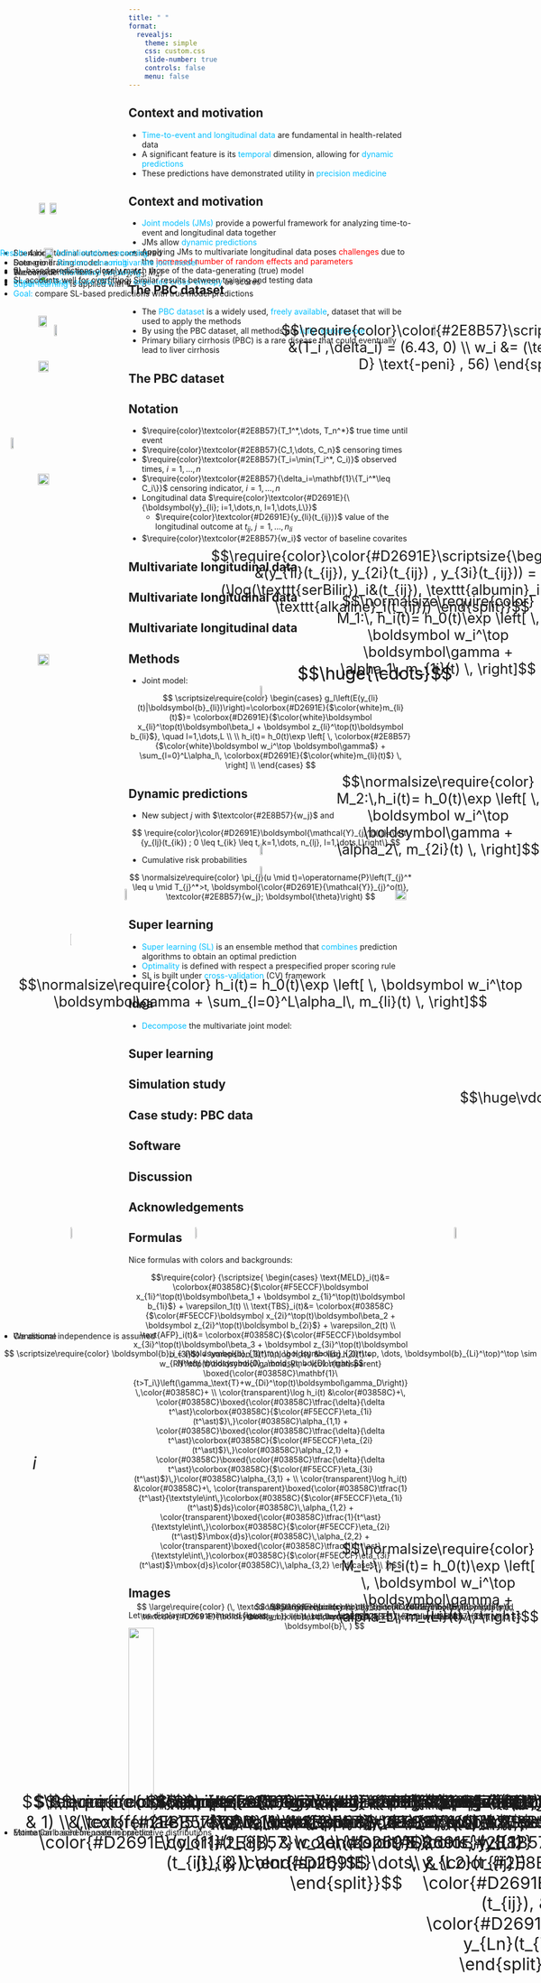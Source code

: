 ```yaml
---
title: " "
format:
  revealjs:
    theme: simple
    css: custom.css
    slide-number: true
    controls: false
    menu: false
---
```


## {.slide-background data-background-image="images/cover1_1080.png" data-background-size="cover"}

## Context and motivation

-   [Time-to-event and longitudinal data]{style="color:#00BFFF;"} are fundamental in health-related data
-   A significant feature is its [temporal]{style="color:#00BFFF;"} dimension, allowing for [dynamic predictions]{style="color:#00BFFF;"}
-   These predictions have demonstrated utility in [precision medicine]{style="color:#00BFFF;"}

## Context and motivation

-   [Joint models (JMs)]{style="color:#00BFFF;"} provide a powerful framework for analyzing time-to-event and longitudinal data together
-   JMs allow [dynamic predictions]{style="color:#00BFFF;"}
-   Applying JMs to multivariate longitudinal data poses [challenges]{style="color:red;"} due to the [increased number of random effects and parameters]{style="color:red;"}

## The PBC dataset

-   The [PBC dataset]{style="color:#00BFFF;"} is a widely used, [freely available]{style="color:#00BFFF;"}, dataset that will be used to apply the methods
-   By using the PBC dataset, all methods are [fully reproducible]{style="color:#00BFFF;"} 
-   Primary biliary cirrhosis (PBC) is a rare disease that could eventually lead to liver cirrhosis


## The PBC dataset

<div style="position:absolute; top:12%; left:8%;" class="fragment fade-in-then-out">
  <img src="images/pbc2.png" style="width:90%; text-align:center;">
</div>

<div style="position:absolute; top:12%; left:8%;" class="fragment fade-in-then-out">
  <img src="images/pbc3.png" style="width:90%; text-align:center;">
</div>

<div style="position:absolute; top:12%; left:8%;" class="fragment fade-in-then-out">
  <img src="images/pbc4.png" style="width:90%; text-align:center;">
</div>

<div style="position:absolute; top:12%; left:8%;" class="fragment fade-in-then-out">
  <img src="images/pbc5.png" style="width:90%; text-align:center;">
</div>

<div style="position:absolute; top:12%; left:8%;" class="fragment fade-in-then-out">
  <img src="images/pbc6.png" style="width:90%; text-align:center;">
</div>

<div style="position:absolute; top:12%; left:8%;" class="fragment fade-in-then-out">
  <img src="images/pbc1.png" style="width:90%; text-align:center;">
</div>

<div style="position:absolute; top:12%; left:8%;" class="fragment fade-in-then-out">
  <img src="images/pbc_last.png" style="width:90%; text-align:center;">
</div>

## Notation

-   $\require{color}\textcolor{#2E8B57}{T_1^*,\dots, T_n^*}$ true time until event
-   $\require{color}\textcolor{#2E8B57}{C_1,\dots, C_n}$ censoring times
-   $\require{color}\textcolor{#2E8B57}{T_i=\min(T_i^*, C_i)}$ observed times, $i=1,\dotsc,n$
-   $\require{color}\textcolor{#2E8B57}{\delta_i=\mathbf{1}\{T_i^*\leq C_i\}}$ censoring indicator, $i=1,\dotsc,n$
-   Longitudinal data $\require{color}\textcolor{#D2691E}{\{\boldsymbol{y}_{li}; i=1,\dots,n, l=1,\dots,L\}}$
    -   $\require{color}\textcolor{#D2691E}{y_{li}(t_{ij})}$ value of the longitudinal outcome at $t_{ij}$, $j=1,\dots,n_{li}$
-   $\require{color}\textcolor{#2E8B57}{w_i}$ vector of baseline covarites


## Multivariate longitudinal data

<div style="position:absolute; top:15%; left:10%; font-size:30px;">
  <img src="images/men1.png" style="width:50%;" class="fragment fade-in">
</div>

<div style="position:absolute; top:15%; left:33%; font-size:30px;">
  <img src="images/men2.png" style="width:42%;" class="fragment fade-in">
</div>

<div style="position:absolute; top:30%; left:55%; font-size:30px;" class="fragment fade-in">
  $$\huge{\cdots}$$
</div>

<div style="position:absolute; top:15%; left:80%; font-size:30px;">
  <img src="images/men3.png" style="width:50%;" class="fragment fade-in">
</div>

<div style="position:absolute; top:55%; left:13%; font-size:30px;">
  <img src="images/arrow.png" style="width:18%;" class="fragment fade-in">
</div>

::: {.fragment .fade-in-then-out}
<div style="position:absolute; top:80%; left:9%; font-size:30px;">
  $$\require{color}\color{#2E8B57}\begin{split}
  (T_1 &,\delta_1) \\
  &w_1
  \end{split}$$
</div>
:::

<div style="position:absolute; top:80%; left:3%; font-size:30px;" class="fragment fade-in">
  $$\require{color}\color{#2E8B57}\scriptsize{\begin{split}
  (1.09 , & 1) \\
  (\text{female}, \text{ D} & \text{-peni} , 57)
  \end{split}}$$
</div>

<div style="position:absolute; top:55%; left:36%; font-size:30px;">
  <img src="images/arrow.png" style="width:18%;" class="fragment fade-in">
</div>

::: {.fragment .fade-in-then-out}
<div style="position:absolute; top:80%; left:32%; font-size:30px;">
  $$\require{color}\color{#2E8B57}\begin{split}
  (T_2 &,\delta_2) \\
  &w_2
  \end{split}$$
</div>
:::

<div style="position:absolute; top:80%; left:27%; font-size:30px;" class="fragment fade-in">
  $$\require{color}\color{#2E8B57}\scriptsize{\begin{split}
  (14.15 , & 0) \\
  (\text{female}, \text{ D} & \text{-peni}  , 56)
  \end{split}}$$
</div>

<div style="position:absolute; top:55%; left:84%; font-size:30px;">
  <img src="images/arrow.png" style="width:18%;" class="fragment fade-in">
</div>

::: {.fragment .fade-in-then-out}
<div style="position:absolute; top:80%; left:79%; font-size:30px;">
  $$\require{color}\color{#2E8B57}\begin{split}
  (T_n &,\delta_n) \\
  &w_n
  \end{split}$$
</div>
:::

<div style="position:absolute; top:80%; left:72%; font-size:30px;" class="fragment fade-in">
  $$\require{color}\color{#2E8B57}\scriptsize{\begin{split}
  (3.98 , & 0) \\
  (\text{female}, \text{ plac} & \text{ebo} , 33)
  \end{split}}$$
</div>


## Multivariate longitudinal data 

<div style="position:absolute; top:15%; left:10%; font-size:30px;">
  <img src="images/men1.png" style="width:50%;">
</div>

<div style="position:absolute; top:15%; left:33%; font-size:30px;">
  <img src="images/men2.png" style="width:42%;">
</div>

<div style="position:absolute; top:30%; left:55%; font-size:30px;">
  $$\huge{\cdots}$$
</div>

<div style="position:absolute; top:15%; left:80%; font-size:30px;">
  <img src="images/men3.png" style="width:50%;">
</div>

<div style="position:absolute; top:55%; left:13%; font-size:30px;">
  <img src="images/arrow.png" style="width:18%;">
</div>

<div style="position:absolute; top:55%; left:36%; font-size:30px;">
  <img src="images/arrow.png" style="width:18%;">
</div>

<div style="position:absolute; top:55%; left:84%; font-size:30px;">
  <img src="images/arrow.png" style="width:18%;">
</div>

<div style="position:absolute; top:80%; left:4%; font-size:30px;" class="fragment fade-in">
  $$\require{color}\scriptsize{\begin{split}
  \color{#2E8B57}(T_1 &,\color{#2E8B57}\delta_1) \\
  & \color{#2E8B57}w_1 \\
  \color{#D2691E}(y_{11}(t_{ij}), & \color{#D2691E}\dots, y_{L1}(t_{ij}))
  \end{split}}$$
</div>

<div style="position:absolute; top:80%; left:28%; font-size:30px;" class="fragment fade-in">
  $$\scriptsize{\begin{split}
  \color{#2E8B57}(T_2 &,\color{#2E8B57}\delta_2) \\
  & \color{#2E8B57}w_2 \\
  \color{#D2691E}(y_{12}(t_{ij}), & \color{#D2691E}\dots, y_{L2}(t_{ij}))
  \end{split}}$$
</div>

<div style="position:absolute; top:80%; left:75%; font-size:30px;" class="fragment fade-in">
  $$\scriptsize{\begin{split}
  \color{#2E8B57}(T_n &,\color{#2E8B57}\delta_n) \\
  & \color{#2E8B57}w_n \\
  \color{#D2691E}(y_{1n}(t_{ij}), & \color{#D2691E}\dots, y_{Ln}(t_{ij}))
  \end{split}}$$
</div>

## Multivariate longitudinal data

<div style="position:absolute; top:20%; left:2%; font-size:30px;">
  <img src="images/men5.png" style="width:50%;" class="fragment fade-in">
</div>

<div style="position:absolute; top:65%; left:6%; font-size:30px;" class="fragment fade-in">
  $$i$$
</div>

<div style="position:absolute; top:42%; left:13%; font-size:30px;">
  <img src="images/arrowh.png" style="width:10%;" class="fragment fade-in">
</div>

<div style="position:absolute; top:15%; left:52%; font-size:25px;" class="fragment fade-in">
  $$\require{color}\color{#2E8B57}\scriptsize{\begin{split}
  &(T_i ,\delta_i) = (6.43, 0) \\
  w_i &= (\text{female}, \text{ D} \text{-peni}  , 56)
  \end{split}}$$
</div>

<div style="position:absolute; top:25%; left:39%; font-size:25px;" class="fragment fade-in">
  $$\require{color}\color{#D2691E}\scriptsize{\begin{split}
  &(y_{1i}(t_{ij}), y_{2i}(t_{ij}) , y_{3i}(t_{ij})) = \\
  (\log(\texttt{serBilir})_i&(t_{ij}), \texttt{albumin}_i(t_{ij}), \texttt{alkaline}_i(t_{ij})) 
  \end{split}}$$
</div>

<div style="position:absolute; top:40%; left:23%; font-size:30px;">
  <img src="images/id_logSB_PBC.png" style="width:33%;" class="fragment fade-in">
</div>

<div style="position:absolute; top:38%; left:48%; font-size:30px;">
  <img src="images/id_alb_PBC.png" style="width:53%;" class="fragment fade-in">
</div>

<div style="position:absolute; top:40%; left:73%; font-size:30px;">
  <img src="images/id_alk_PBC.png" style="width:100%;" class="fragment fade-in">
</div>

## Methods

- Joint model:

<div class="fragment fade-in">
  $$
  \scriptsize\require{color}
  \begin{cases}
g_l\left(E(y_{li}(t)|\boldsymbol{b}_{li})\right)=\colorbox{#D2691E}{$\color{white}m_{li}(t)$}= \colorbox{#D2691E}{$\color{white}\boldsymbol x_{li}^\top(t)\boldsymbol\beta_l +  \boldsymbol z_{li}^\top(t)\boldsymbol b_{li}$}, \quad l=1,\dots,L \\
\\
h_i(t)= h_0(t)\exp \left[ \, \colorbox{#2E8B57}{$\color{white}\boldsymbol w_i^\top \boldsymbol\gamma$} + \sum_{l=0}^L\alpha_l\, \colorbox{#D2691E}{$\color{white}m_{li}(t)$} \, \right] \\
\end{cases}
  $$
</div>

<div style="position:absolute; top:60%; left:0%;" class="fragment fade-in-then-out">
  - We assume 
  
  $$
  \scriptsize\require{color}
  \boldsymbol{b}_i = (\boldsymbol{b}_{1i}^\top, \boldsymbol{b}_{2i}^\top, \dots, \boldsymbol{b}_{Li}^\top)^\top \sim N\left( \boldsymbol{0} , \boldsymbol{D} \right)
  $$
</div>

<div style="position:absolute; top:60%; left:0%;" class="fragment fade-in">
  - Conditional independence is assumed 
</div>

<div style="position:absolute; top:72%; left:45%;" class="fragment fade-in-then-out">
  $$
  \large\require{color}
  (\, \textcolor{#D2691E}{\boldsymbol{y}} , \textcolor{#2E8B57}{T^*} , \boldsymbol{b}\, )
  $$
</div>

<div style="position:absolute; top:72%; left:42%" class="fragment fade-in-then-out">
  $$
  \large\require{color}
  (\, \textcolor{#D2691E}{\boldsymbol{y}} \mid \boldsymbol{b}\, ) (\,\textcolor{#2E8B57}{T^*} \mid \boldsymbol{b}\, )
  $$
</div>

<div style="position:absolute; top:72%; left:20%;" class="fragment fade-in-then-out">
  $$
  \large\require{color}
  (\, \textcolor{#D2691E}{\boldsymbol{y_1}} \mid \boldsymbol{b_1}\, ) \cdots (\, \textcolor{#D2691E}{\boldsymbol{y_L}} \mid \boldsymbol{b_L}\, ) (\,\textcolor{#2E8B57}{T^*} \mid \boldsymbol{b}\, )
  $$
</div>

## Dynamic predictions

- New subject $j$ with $\textcolor{#2E8B57}{w_j}$ and

$$
\require{color}\color{#D2691E}\boldsymbol{\mathcal{Y}_{j}^o(t)}=\left\{y_{lj}(t_{ik}) ; 0 \leq t_{ik} \leq t, k=1,\dots, n_{lj}, l=1,\dots,L\right\}
$$

<div class="fragment fade-in">
  - Cumulative risk probabilities 
  
  $$
  \normalsize\require{color}
  \pi_{j}(u \mid t)=\operatorname{P}\left(T_{j}^* \leq u \mid T_{j}^*>t, \boldsymbol{\color{#D2691E}{\mathcal{Y}}_{j}^o(t)},  \textcolor{#2E8B57}{w_j}; \boldsymbol{\theta}\right)
  $$
</div>

<div style="position:absolute; top:82%; left:0%;" class="fragment fade-in-then-out">
  - Estimation based on posterior predictive distributions
</div>

<div style="position:absolute; top:82%; left:0%;" class="fragment fade-in-then-out">
  - Monte Carlo scheme used in practice
</div>

## Super learning

- [Super learning (SL)]{style="color:#00BFFF;"} is an ensemble method that [combines]{style="color:#00BFFF;"} prediction algorithms to obtain an optimal prediction
- [Optimality]{style="color:#00BFFF;"} is defined with respect a prespecified proper scoring rule
- SL is built under [cross-validation]{style="color:#00BFFF;"} (CV) framework

## Idea

- [Decompose]{style="color:#00BFFF;"} the multivariate joint model:

<div style="position:absolute; top:44%; left:0%; font-size:25px;" class="fragment fade-in">
  $$\normalsize\require{color}
  h_i(t)= h_0(t)\exp \left[ \, \boldsymbol w_i^\top \boldsymbol\gamma + \sum_{l=0}^L\alpha_l\, m_{li}(t) \, \right]$$
</div>

<div style="position:absolute; top:31%; left:48%; font-size:30px;">
  <img src="images/arrow3.png" style="width:25%;" class="fragment fade-in">
</div>

<div style="position:absolute; top:27%; left:62%; font-size:25px;" class="fragment fade-in">
  $$\normalsize\require{color}
  M_1:\, h_i(t)= h_0(t)\exp \left[ \, \boldsymbol w_i^\top \boldsymbol\gamma + \alpha_1\, m_{1i}(t) \, \right]$$
</div>

<div style="position:absolute; top:39%; left:48%; font-size:30px;">
  <img src="images/arrow4.png" style="width:25%;" class="fragment fade-in">
</div>

<div style="position:absolute; top:35%; left:62%; font-size:25px;" class="fragment fade-in">
  $$\normalsize\require{color}
  M_2:\,h_i(t)= h_0(t)\exp \left[ \, \boldsymbol w_i^\top \boldsymbol\gamma + \alpha_2\, m_{2i}(t) \, \right]$$
</div>

<div style="position:absolute; top:49%; left:85%; font-size:25px;" class="fragment fade-in">
  $$\huge\vdots$$
</div>

<div style="position:absolute; top:59%; left:48%; font-size:30px;">
  <img src="images/arrow5.png" style="width:25%;" class="fragment fade-in">
</div>

<div style="position:absolute; top:69%; left:62%; font-size:25px;" class="fragment fade-in">
  $$\normalsize\require{color}
  M_L:\, h_i(t)= h_0(t)\exp \left[ \, \boldsymbol w_i^\top \boldsymbol\gamma + \alpha_L\, m_{Li}(t) \, \right]$$
</div>

## Super learning

<div style="position:absolute; top:22%; left:7%;" class="fragment fade-in-then-out">
  <img src="images/sl1.png" style="width:100%; text-align:center;">
</div>

<div style="position:absolute; top:30%; left:7%;" class="fragment fade-in-then-out">
  <img src="images/sl2.png" style="width:100%; text-align:center;">
</div>

<div style="position:absolute; top:13%; left:7%;" class="fragment fade-in-then-out">
  <img src="images/sl3.png" style="width:120%; text-align:center;">
</div>

<div style="position:absolute; top:13%; left:7%;" class="fragment fade-in-then-out">
  <img src="images/sl4.png" style="width:120%; text-align:center;">
</div>

<div style="position:absolute; top:13%; left:7%;" class="fragment fade-in-then-out">
  <img src="images/sl5.png" style="width:120%; text-align:center;">
</div>

<div style="position:absolute; top:22%; left:7%;" class="fragment fade-in-then-out">
  <img src="images/sl6.png" style="width:120%; text-align:center;">
</div>

<div style="position:absolute; top:10%; left:9%;" class="fragment fade-in-then-out">
  <img src="images/sl7.png" style="width:78%; text-align:center;">
</div>

<div style="position:absolute; top:15%; left:7%;" class="fragment fade-in-then-out">
  <img src="images/sl8.png" style="width:85%; text-align:center;">
</div>

<div style="position:absolute; top:17%; left:7%;" class="fragment fade-in-then-out">
  <img src="images/sl9.png" style="width:95%; text-align:center;">
</div>

<div style="position:absolute; top:10%; left:7%;" class="fragment fade-in-then-out">
  <img src="images/sl10b.png" style="width:72%; text-align:center;">
</div>

## Simulation study 

<div style="position:absolute; top:12%; left:0%;" class="fragment fade-in-then-out">
- $L=4$ longitudinal outcomes considered
- Data-generating model: a [multivariate joint model]{style="color:#00BFFF;"}
- We consider the library $\{M_1, M_2, M_3, M_4\}$
- [Super learning]{style="color:#00BFFF;"} is applied with $V=3$
- [Goal:]{style="color:#00BFFF;"} compare SL-based predictions with true model predictions
</div>

<div style="position:absolute; top:12%; left:0%;" class="fragment fade-in-then-out">
- Scenario I: [Administrative censoring]{style="color:#00BFFF;"}
- Scenario II: [Random censoring]{style="color:#00BFFF;"}
- Scenario III: [Informative censoring]{style="color:#00BFFF;"}
- [Integrated Brier score (IBS)]{style="color:#00BFFF;"} and [expected cross-entropy]{style="color:#00BFFF;"} as scores
</div>

<div style="position:absolute; top:12%; left:0%;" class="fragment fade-in-then-out">

[Results]{style="color:#00BFFF;"}

- SL-based predictions closely match those of the data-generating (true) model
- SL accounts well for overfitting: Similar results between training and testing data

</div>

## Case study: PBC data

<div style="position:absolute; top:12%; left:8%;" class="fragment fade-in-then-out">
  <img src="images/pbc1.png" style="width:90%; text-align:center;">
</div>



## Software

## Discussion

## Acknowledgements


## Formulas

Nice formulas with colors and backgrounds:

$$\require{color}
{\scriptsize{
\begin{cases}
\text{MELD}_i(t)&= \colorbox{#03858C}{$\color{#F5ECCF}\boldsymbol x_{1i}^\top(t)\boldsymbol\beta_1 + \boldsymbol z_{1i}^\top(t)\boldsymbol b_{1i}$} + \varepsilon_1(t) \\
\text{TBS}_i(t)&= \colorbox{#03858C}{$\color{#F5ECCF}\boldsymbol x_{2i}^\top(t)\boldsymbol\beta_2 + \boldsymbol z_{2i}^\top(t)\boldsymbol b_{2i}$} + \varepsilon_2(t) \\
\text{AFP}_i(t)&= \colorbox{#03858C}{$\color{#F5ECCF}\boldsymbol x_{3i}^\top(t)\boldsymbol\beta_3 + \boldsymbol z_{3i}^\top(t)\boldsymbol b_{3i}$} + \varepsilon_3(t) \\
\log h_i(t) &= \log h_0(t) + w_{Ri}^\top(t)\boldsymbol\gamma_R\, + \color{transparent} \boxed{\color{#03858C}\mathbf{1}\{t>T_i\}\left(\gamma_\text{T}+w_{Di}^\top(t)\boldsymbol\gamma_D\right)} \,\color{#03858C}+ \\
\color{transparent}\log h_i(t) &\color{#03858C}+\, \color{#03858C}\boxed{\color{#03858C}\tfrac{\delta}{\delta t^\ast}\colorbox{#03858C}{$\color{#F5ECCF}\eta_{1i}(t^\ast)$}\,}\color{#03858C}\alpha_{1,1} + \color{#03858C}\boxed{\color{#03858C}\tfrac{\delta}{\delta t^\ast}\colorbox{#03858C}{$\color{#F5ECCF}\eta_{2i}(t^\ast)$}\,}\color{#03858C}\alpha_{2,1} + \color{#03858C}\boxed{\color{#03858C}\tfrac{\delta}{\delta t^\ast}\colorbox{#03858C}{$\color{#F5ECCF}\eta_{3i}(t^\ast)$}\,}\color{#03858C}\alpha_{3,1} + \\
\color{transparent}\log h_i(t) &\color{#03858C}+\, \color{transparent}\boxed{\color{#03858C}\tfrac{1}{t^\ast}{\textstyle\int\,}\colorbox{#03858C}{$\color{#F5ECCF}\eta_{1i}(t^\ast)$}ds}\color{#03858C}\,\alpha_{1,2} + \color{transparent}\boxed{\color{#03858C}\tfrac{1}{t^\ast}{\textstyle\int\,}\colorbox{#03858C}{$\color{#F5ECCF}\eta_{2i}(t^\ast)$}\mbox{d}s}\color{#03858C}\,\alpha_{2,2} + \color{transparent}\boxed{\color{#03858C}\tfrac{1}{t^\ast}{\textstyle\int\,}\colorbox{#03858C}{$\color{#F5ECCF}\eta_{3i}(t^\ast)$}\mbox{d}s}\color{#03858C}\,\alpha_{3,2}
\end{cases}\\
}}$$

## Images

Let us display a nice animated figure:

![](images/JMBayes2-logo-no-background.gif){width="30%"}
